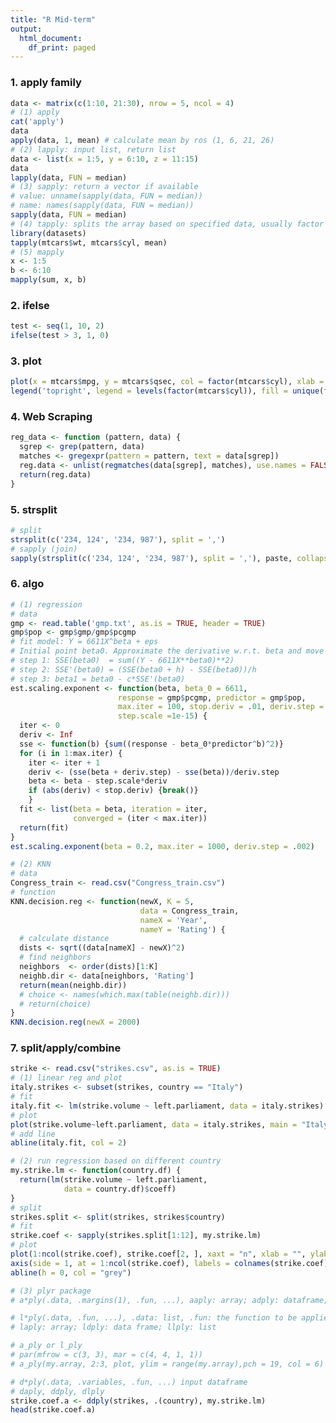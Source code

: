 ```yaml
---
title: "R Mid-term"
output:
  html_document:
    df_print: paged
---
```

### 1. apply family
```r
data <- matrix(c(1:10, 21:30), nrow = 5, ncol = 4)
# (1) apply
cat('apply')
data
apply(data, 1, mean) # calculate mean by ros (1, 6, 21, 26)
# (2) lapply: input list, return list
data <- list(x = 1:5, y = 6:10, z = 11:15)
data
lapply(data, FUN = median)
# (3) sapply: return a vector if available
# value: unname(sapply(data, FUN = median))
# name: names(sapply(data, FUN = median))
sapply(data, FUN = median)
# (4) tapply: splits the array based on specified data, usually factor levels and then applies the function to it
library(datasets)
tapply(mtcars$wt, mtcars$cyl, mean)
# (5) mapply
x <- 1:5
b <- 6:10
mapply(sum, x, b)
```
### 2. ifelse
```r
test <- seq(1, 10, 2)
ifelse(test > 3, 1, 0)
```
### 3. plot
```r
plot(x = mtcars$mpg, y = mtcars$qsec, col = factor(mtcars$cyl), xlab = 'mpg', ylab = 'hp', main = 'mpg~hp')
legend('topright', legend = levels(factor(mtcars$cyl)), fill = unique(factor(mtcars$cyl)))
```
### 4. Web Scraping
```r
reg_data <- function (pattern, data) {
  sgrep <- grep(pattern, data)
  matches <- gregexpr(pattern = pattern, text = data[sgrep])
  reg.data <- unlist(regmatches(data[sgrep], matches), use.names = FALSE)
  return(reg.data)
}
```

### 5. strsplit
```r
# split
strsplit(c('234, 124', '234, 987'), split = ',')
# sapply (join)
sapply(strsplit(c('234, 124', '234, 987'), split = ','), paste, collapse = '')
```
### 6. algo
```r
# (1) regression
# data
gmp <- read.table('gmp.txt', as.is = TRUE, header = TRUE)
gmp$pop <- gmp$gmp/gmp$pcgmp
# fit model: Y = 6611X^beta + eps
# Initial point beta0. Approximate the derivative w.r.t. beta and move in the opposite direction
# step 1: SSE(beta0)  = sum((Y - 6611X**beta0)**2)
# step 2: SSE'(beta0) = (SSE(beta0 + h) - SSE(beta0))/h
# step 3: beta1 = beta0 - c*SSE'(beta0)
est.scaling.exponent <- function(beta, beta_0 = 6611,
                        response = gmp$pcgmp, predictor = gmp$pop,
                        max.iter = 100, stop.deriv = .01, deriv.step = .001,
                        step.scale =1e-15) {
  iter <- 0
  deriv <- Inf
  sse <- function(b) {sum((response - beta_0*predictor^b)^2)}
  for (i in 1:max.iter) {
    iter <- iter + 1
    deriv <- (sse(beta + deriv.step) - sse(beta))/deriv.step
    beta <- beta - step.scale*deriv
    if (abs(deriv) < stop.deriv) {break()}
    }
  fit <- list(beta = beta, iteration = iter,
              converged = (iter < max.iter))
  return(fit)
}
est.scaling.exponent(beta = 0.2, max.iter = 1000, deriv.step = .002)

# (2) KNN
# data
Congress_train <- read.csv("Congress_train.csv")
# function
KNN.decision.reg <- function(newX, K = 5, 
                             data = Congress_train,
                             nameX = 'Year', 
                             nameY = 'Rating') {
  # calculate distance
  dists <- sqrt((data[nameX] - newX)^2)
  # find neighbors
  neighbors  <- order(dists)[1:K]
  neighb.dir <- data[neighbors, 'Rating']
  return(mean(neighb.dir))
  # choice <- names(which.max(table(neighb.dir)))
  # return(choice)
}
KNN.decision.reg(newX = 2000)
```
### 7. split/apply/combine
```r
strike <- read.csv("strikes.csv", as.is = TRUE)
# (1) linear reg and plot
italy.strikes <- subset(strikes, country == "Italy")
# fit
italy.fit <- lm(strike.volume ~ left.parliament, data = italy.strikes)
# plot
plot(strike.volume~left.parliament, data = italy.strikes, main = "Italy Strike Volume Versus Leftwing Alignment", ylab = "Strike volume", xlab = "Leftwing Alignment")
# add line
abline(italy.fit, col = 2)

# (2) run regression based on different country
my.strike.lm <- function(country.df) {
  return(lm(strike.volume ~ left.parliament,
            data = country.df)$coeff)
}
# split
strikes.split <- split(strikes, strikes$country)
# fit
strike.coef <- sapply(strikes.split[1:12], my.strike.lm)
# plot
plot(1:ncol(strike.coef), strike.coef[2, ], xaxt = "n", xlab = "", ylab = "Regression coefficient", main="Countrywise labor activity by leftwing score")
axis(side = 1, at = 1:ncol(strike.coef), labels = colnames(strike.coef), las = 2, cex.axis = 0.5)
abline(h = 0, col = "grey")

# (3) plyr package
# a*ply(.data, .margins(1), .fun, ...), aaply: array; adply: dataframe; alply: list

# l*ply(.data, .fun, ...), .data: list, .fun: the function to be applied to each element
# laply: array; ldply: data frame; llply: list

# a_ply or l_ply
# par(mfrow = c(3, 3), mar = c(4, 4, 1, 1))
# a_ply(my.array, 2:3, plot, ylim = range(my.array),pch = 19, col = 6)

# d*ply(.data, .variables, .fun, ...) input dataframe
# daply, ddply, dlply
strike.coef.a <- ddply(strikes, .(country), my.strike.lm)
head(strike.coef.a)
```




